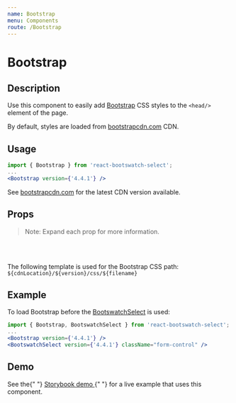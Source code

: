 ```yaml
---
name: Bootstrap
menu: Components
route: /Bootstrap
---
```



<h1>Bootstrap</h1>

## Description

Use this component to easily add [Bootstrap](https://getbootstrap.com/) CSS styles to the `<head/>` element of the page.

By default, styles are loaded from [bootstrapcdn.com](https://www.bootstrapcdn.com/) CDN.

## Usage

```jsx
import { Bootstrap } from 'react-bootswatch-select';
...
<Bootstrap version={'4.4.1'} />
```

See [bootstrapcdn.com](https://www.bootstrapcdn.com/) for the latest CDN version available.

## Props

<Props of={Bootstrap} />

> Note: Expand each prop for more information.

<br />
<br />

The following template is used for the Bootstrap CSS path: `${cdnLocation}/${version}/css/${filename}`

## Example

To load Bootstrap before the [BootswatchSelect](/BootswatchSelect) is used:

```jsx
import { Bootstrap, BootswatchSelect } from 'react-bootswatch-select';
...
<Bootstrap version={'4.4.1'} />
<BootswatchSelect version={'4.4.1'} className="form-control" />
```

## Demo

<p>
  See the{" "}
  <a
    href="https://justinmahar.github.io/react-bootswatch-select-demo/"
    target="_blank"
    rel="noopener noreferrer"
  >
    Storybook demo
  </a>{" "}
  for a live example that uses this component.
</p>
